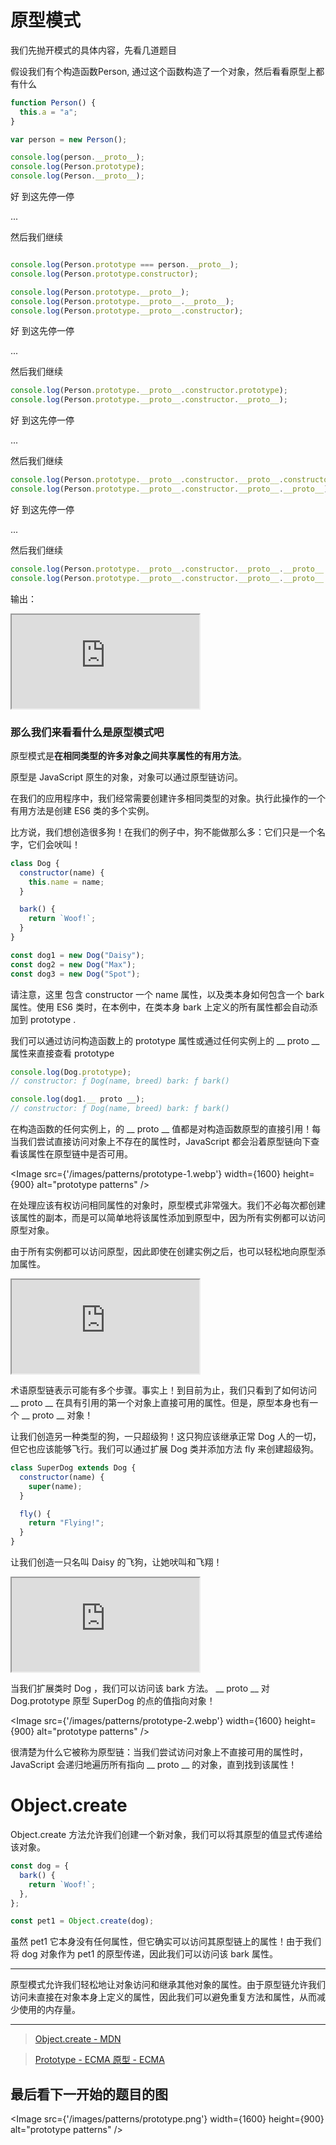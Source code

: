 
# 原型模式

我们先抛开模式的具体内容，先看几道题目

假设我们有个构造函数Person, 通过这个函数构造了一个对象，然后看看原型上都有什么

``` JavaScript
function Person() {
  this.a = "a";
}

var person = new Person();

console.log(person.__proto__);
console.log(Person.prototype);
console.log(Person.__proto__);
```

好 到这先停一停  

...

然后我们继续  

``` JavaScript

console.log(Person.prototype === person.__proto__);
console.log(Person.prototype.constructor);

console.log(Person.prototype.__proto__);
console.log(Person.prototype.__proto__.__proto__);
console.log(Person.prototype.__proto__.constructor);

```

好 到这先停一停  

...

然后我们继续  

``` JavaScript
console.log(Person.prototype.__proto__.constructor.prototype);
console.log(Person.prototype.__proto__.constructor.__proto__);
```

好 到这先停一停  

...

然后我们继续  

``` JavaScript
console.log(Person.prototype.__proto__.constructor.__proto__.constructor);
console.log(Person.prototype.__proto__.constructor.__proto__.__proto__);
```

好 到这先停一停  

...

然后我们继续  

``` JavaScript
console.log(Person.prototype.__proto__.constructor.__proto__.__proto__.prototype);
console.log(Person.prototype.__proto__.constructor.__proto__.__proto__.__proto__);
```

输出：

<iframe src="https://codesandbox.io/embed/h6gwr8?view=editor+%2B+preview&module=%2Fsrc%2Findex.mjs&hidenavigation=1&expanddevtools=1"
    style={{width: "100%", height: "500px", border: "0", borderRadius: "4px", overflow: "hidden"}}
    title="prototype-3"
    allow="accelerometer; ambient-light-sensor; camera; encrypted-media; geolocation; gyroscope; hid; microphone; midi; payment; usb; vr; xr-spatial-tracking"
    sandbox="allow-forms allow-modals allow-popups allow-presentation allow-same-origin allow-scripts"
></iframe>

### 那么我们来看看什么是原型模式吧

原型模式是**在相同类型的许多对象之间共享属性的有用方法**。

原型是 JavaScript 原生的对象，对象可以通过原型链访问。

在我们的应用程序中，我们经常需要创建许多相同类型的对象。执行此操作的一个有用方法是创建 ES6 类的多个实例。

比方说，我们想创造很多狗！在我们的例子中，狗不能做那么多：它们只是一个名字，它们会吠叫！

``` JavaScript
class Dog {
  constructor(name) {
    this.name = name;
  }

  bark() {
    return `Woof!`;
  }
}

const dog1 = new Dog("Daisy");
const dog2 = new Dog("Max");
const dog3 = new Dog("Spot");
```

请注意，这里 包含 constructor 一个 name 属性，以及类本身如何包含一个 bark 属性。使用 ES6 类时，在本例中，在类本身 bark 上定义的所有属性都会自动添加到 prototype .

我们可以通过访问构造函数上的 prototype 属性或通过任何实例上的 __ proto __ 属性来直接查看 prototype

``` JavaScript
console.log(Dog.prototype);
// constructor: ƒ Dog(name, breed) bark: ƒ bark()

console.log(dog1.__ proto __);
// constructor: ƒ Dog(name, breed) bark: ƒ bark()
```

在构造函数的任何实例上，的 __ proto __ 值都是对构造函数原型的直接引用！每当我们尝试直接访问对象上不存在的属性时，JavaScript 都会沿着原型链向下查看该属性在原型链中是否可用。

<Image
  src={'/images/patterns/prototype-1.webp'}
  width={1600}
  height={900}
  alt="prototype patterns"
/>

在处理应该有权访问相同属性的对象时，原型模式非常强大。我们不必每次都创建该属性的副本，而是可以简单地将该属性添加到原型中，因为所有实例都可以访问原型对象。

由于所有实例都可以访问原型，因此即使在创建实例之后，也可以轻松地向原型添加属性。

<iframe src="https://codesandbox.io/embed/wyzsd8?view=editor+%2B+preview&module=%2Fsrc%2Findex.js&hidenavigation=1&expanddevtools=1"
    style={{width: "100%", height: "500px", border: "0", borderRadius: "4px", overflow: "hidden"}}
    title="pattern"
    allow="accelerometer; ambient-light-sensor; camera; encrypted-media; geolocation; gyroscope; hid; microphone; midi; payment; usb; vr; xr-spatial-tracking"
    sandbox="allow-forms allow-modals allow-popups allow-presentation allow-same-origin allow-scripts"
></iframe>

术语原型链表示可能有多个步骤。事实上！到目前为止，我们只看到了如何访问 __ proto __ 在具有引用的第一个对象上直接可用的属性。但是，原型本身也有一个 __ proto __ 对象！

让我们创造另一种类型的狗，一只超级狗！这只狗应该继承正常 Dog 人的一切，但它也应该能够飞行。我们可以通过扩展 Dog 类并添加方法 fly 来创建超级狗。

``` JavaScript
class SuperDog extends Dog {
  constructor(name) {
    super(name);
  }

  fly() {
    return "Flying!";
  }
}
```

让我们创造一只名叫 Daisy 的飞狗，让她吠叫和飞翔！

<iframe src="https://codesandbox.io/embed/45k2sm?view=editor+%2B+preview&module=%2Fsrc%2Findex.js&hidenavigation=1&expanddevtools=1"
    style={{width: "100%", height: "500px", border: "0", borderRadius: "4px", overflow: "hidden"}}
    title="prototype-2 (forked)"
    allow="accelerometer; ambient-light-sensor; camera; encrypted-media; geolocation; gyroscope; hid; microphone; midi; payment; usb; vr; xr-spatial-tracking"
    sandbox="allow-forms allow-modals allow-popups allow-presentation allow-same-origin allow-scripts"
></iframe>

当我们扩展类时 Dog ，我们可以访问该 bark 方法。 __ proto __ 对 Dog.prototype 原型 SuperDog 的点的值指向对象！

<Image
    src={'/images/patterns/prototype-2.webp'}
    width={1600}
    height={900}
    alt="prototype patterns"
/>

很清楚为什么它被称为原型链：当我们尝试访问对象上不直接可用的属性时，JavaScript 会递归地遍历所有指向 __ proto __ 的对象，直到找到该属性！

# Object.create

Object.create 方法允许我们创建一个新对象，我们可以将其原型的值显式传递给该对象。

``` JavaScript
const dog = {
  bark() {
    return `Woof!`;
  },
};

const pet1 = Object.create(dog);
```

虽然 pet1 它本身没有任何属性，但它确实可以访问其原型链上的属性！由于我们将 dog 对象作为 pet1 的原型传递，因此我们可以访问该 bark 属性。

---

原型模式允许我们轻松地让对象访问和继承其他对象的属性。由于原型链允许我们访问未直接在对象本身上定义的属性，因此我们可以避免重复方法和属性，从而减少使用的内存量。

---

> [Object.create - MDN](https://developer.mozilla.org/en-US/docs/Web/JavaScript/Reference/Global_Objects/Object/create)

> [Prototype - ECMA 原型 - ECMA](https://262.ecma-international.org/5.1/#sec-4.3.5)

## 最后看下一开始的题目的图


<Image
    src={'/images/patterns/prototype.png'}
    width={1600}
    height={900}
    alt="prototype patterns"
/>